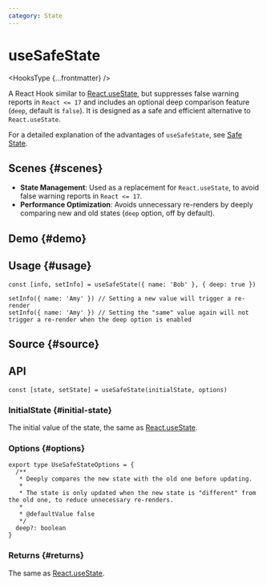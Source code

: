 ```yaml
---
category: State
---
```


# useSafeState


<HooksType {...frontmatter} />

A React Hook similar to [React.useState](https://react.dev/reference/react/useState), but suppresses false warning reports in `React <= 17` and includes an optional deep comparison feature (`deep`, default is `false`). It is designed as a safe and efficient alternative to `React.useState`.

For a detailed explanation of the advantages of `useSafeState`, see [Safe State](/docs/optimization/safe-state).

## Scenes \{#scenes}

- **State Management**: Used as a replacement for `React.useState`, to avoid false warning reports in `React <= 17`.
- **Performance Optimization**: Avoids unnecessary re-renders by deeply comparing new and old states (`deep` option, off by default).

## Demo \{#demo}


<App />

## Usage \{#usage}

```tsx
const [info, setInfo] = useSafeState({ name: 'Bob' }, { deep: true })

setInfo({ name: 'Amy' }) // Setting a new value will trigger a re-render
setInfo({ name: 'Amy' }) // Setting the "same" value again will not trigger a re-render when the deep option is enabled
```

## Source \{#source}


<Source />

## API

```tsx
const [state, setState] = useSafeState(initialState, options)
```

### InitialState \{#initial-state}

The initial value of the state, the same as [React.useState](https://react.dev/reference/react/useState).

### Options \{#options}

```tsx
export type UseSafeStateOptions = {
  /**
   * Deeply compares the new state with the old one before updating.
   * 
   * The state is only updated when the new state is "different" from the old one, to reduce unnecessary re-renders.
   *
   * @defaultValue false
   */
  deep?: boolean
}
```

### Returns \{#returns}

The same as [React.useState](https://react.dev/reference/react/useState).
